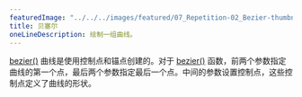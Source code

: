 ---
featuredImage: "../../../images/featured/07_Repetition-02_Bezier-thumbnail.png"
title: 贝塞尔
oneLineDescription: 绘制一组曲线。
---

<a href="https://p5js.org/reference/p5/bezier" target="_blank">bezier()</a> 曲线是使用控制点和锚点创建的。对于 <a href="https://p5js.org/reference/p5/bezier" target="_blank">bezier()</a> 函数，前两个参数指定曲线的第一个点，最后两个参数指定最后一个点。中间的参数设置控制点，这些控制点定义了曲线的形状。
